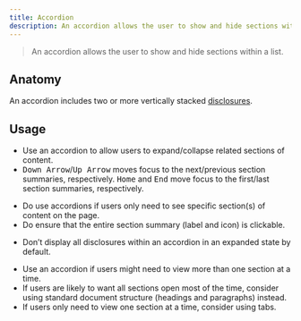 ```yaml
---
title: Accordion
description: An accordion allows the user to show and hide sections within a list.
---
```



> An accordion allows the user to show and hide sections within a list.

## Anatomy

An accordion includes two or more vertically stacked [disclosures](disclosure).

## Usage

- Use an accordion to allow users to expand/collapse related sections of content.
- <kbd>Down Arrow</kbd>/<kbd>Up Arrow</kbd> moves focus to the next/previous section summaries, respectively.
<kbd>Home</kbd> and <kbd>End</kbd> move focus to the first/last section summaries, respectively.

<CalloutSuccess title="Dos">

- Do use accordions if users only need to see specific section(s) of content on the page.
- Do ensure that the entire section summary (label and icon) is clickable.

</CalloutSuccess>

<CalloutError title="Don'ts">

- Don’t display all disclosures within an accordion in an expanded state by default.

</CalloutError>

<CalloutWarning title="Caution">

- Use an accordion if users might need to view more than one section at a time.
- If users are likely to want all sections open most of the time, consider using standard document structure (headings and paragraphs) instead.
- If users only need to view one section at a time, consider using tabs.

</CalloutWarning>
